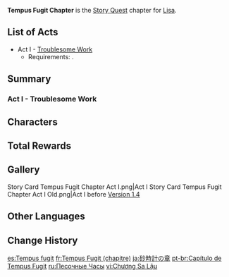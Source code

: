 {{Chapter Infobox
|image           = Tempus Fugit Chapter.png
|character       = Lisa
|type            = Story
|short           = Tempus Fugit
}}
'''Tempus Fugit Chapter''' is the [[Story Quest]] chapter for [[Lisa]].

==List of Acts==
* Act I - [[Troublesome Work]]
** Requirements: {{Quest|15;The Outlander Who Caught the Wind|requirements=1}}.

==Summary==
===Act I - Troublesome Work===
{{Transclude|Troublesome Work|Summary|main=1|top=1}}

==Characters==
{{Character Appearances|type=Chapter}}

==Total Rewards==
{{Quest Rewards List}}

==Gallery==
<gallery>
Story Card Tempus Fugit Chapter Act I.png|Act I
Story Card Tempus Fugit Chapter Act I Old.png|Act I before [[Version 1.4]]
</gallery>

==Other Languages==
{{Other Languages
|en      = Tempus Fugit Chapter
|zhs     = 沙漏之章
|zhs_rm  = Shālòu zhī Zhāng
|zht     = 沙漏之章
|zht_rm  = Shālòu zhī Zhāng
|zh_tl   = Chapter of Hourglass
|ja      = 砂時計の章
|ja_rm   = Sunadokei no Shou
|ja_tl   = Chapter of the Hourglass
|ko      = 모래시계의 장
|ko_rm   = Moraesigye-ui Jang
|ko_tl   = Sandglass Chapter
|es      = Tempus fugit
|fr      = Tempus Fugit
|ru      = Песочные Часы
|ru_tl   = {{tt|Hourglass|lit. sand clock}}
|th      = บทแห่งนาฬิกาทราย
|th_rm   = Bot haeng Na-li-ka-sai
|th_tl   = Chapter of the Hourglass
|vi      = {{tt|Chương|章}} {{tt|Sa Lậu|沙漏}}
|vi_tl   = Hourglass Chapter
|de      = Tempus Fugit
|id      = Chapter Tempus Fugit
|pt      = Tempus Fugit
|tr      = Uçup Giden Zaman Bölümü
|tr_tl   = 
|it      = Capitolo del Tempus Fugit
|it_tl   = 
}}

==Change History==
{{Change History|1.0}}

[[es:Tempus fugit]]
[[fr:Tempus Fugit (chapitre)]]
[[ja:砂時計の章]]
[[pt-br:Capítulo de Tempus Fugit]]
[[ru:Песочные Часы]]
[[vi:Chương Sa Lậu]]